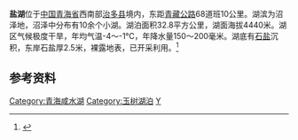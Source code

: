 {{Infobox_lake
 |湖泊名稱 =盐湖
 |湖泊照片 = 
 |湖泊照片標題 = 
 |測深圖 =
 |測深圖標題 =
 |湖泊所在地 = [[中国|中国]][[青海省|青海省]]
 |座標 = {{coord |35|32|N|93|25|E|display=inline,title|scale:500000_type:waterbody_region:CN}}
 |湖泊類別 = 盐湖
 |流入 =
 |流出 = 
 |集水區面積 =
 |集水區國家 =
 |湖泊長度 =14.8 公里
 |湖泊闊度 = 最大5.1 公里<br />平均2.22 公里
 |湖泊面積 =32.8 平方公里
 |平均深度 = 
 |最深深度 = 
 |水體體積 = 
 |湖水停留時間 =
 |湖岸線長度 =54 公里
 |海拔高度 = 4440 米
 |湖中島嶼 =
 |湖邊城鎮 =
}}
{{Location map
 |China Qinghai
 |mark=<!--dot-->Blue pog.svg
 |label=盐湖
 |lat_deg=35|lat_min=32|lat_sec =
 |lon_deg=93|lon_min=25|lon_sec =
 |caption=盐湖在[[青海省|青海省]]的位置。
 |position=right
 |width=350
 |float=right
}}
'''盐湖'''位于[[中国|中国]][[青海省|青海省]]西南部[[治多县|治多县]]境内，东距[[青藏公路|青藏公路]]68道班10公里。湖滨为沼泽地，沼泽中分布有10余个小湖。湖泊面积32.8平方公里，湖面海拔4440米。湖区气候极度干旱，年均气温-4～-1℃，年降水量150～200毫米。湖底有[[石盐|石盐]]沉积，东岸石盐厚2.5米，裸露地表，已开采利用。<ref>{{cite book zh |author=王苏民 窦鸿身 |title=中国湖泊志 |format=M |edition=1 |location=北京 |publisher=科学出版社 |date=1998年|pages=493页|id= ISBN 7-03-006706-1}}</ref>
==参考资料==
{{reflist}}
[[Category:青海咸水湖|Category:青海咸水湖]]
[[Category:玉树湖泊|Category:玉树湖泊]]
[[Category:治多县|Y]]